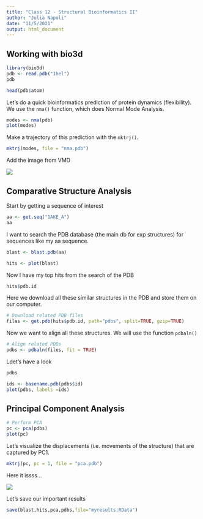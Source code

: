 ```yaml
---
title: "Class 12 - Structural Bioinformatics II"
author: "Julia Napoli"
date: "11/5/2021"
output: html_document
---
```


## Working with bio3d

```r
library(bio3d)
pdb <- read.pdb("1hel")
pdb
```
```r
head(pdb$atom)
```

Let's do a quick bioinformatics prediction of protein dynamics (flexibility). We use the `nma()` function, which does Normal Mode Analysis.

```r
modes <- nma(pdb)
plot(modes)
```

Make a trajectory of this prediction with the `mktrj()`.

```r
mktrj(modes, file = "nma.pdb")
```

Add the image from VMD

![](nma_100frames.png)


## Comparative Structure Analysis

Start by getting a sequence of interest

```r
aa <- get.seq("1AKE_A")
aa
```

I want to search the PDB database (the main db for exp structures) for sequences like my aa sequence.

```r
blast <- blast.pdb(aa)
```

```r
hits <- plot(blast)
```

Now I have my top hits from the search of the PDB
```r
hits$pdb.id
```

Here we download all these similar structures in the PDB and store them on our computer.

```r
# Download related PDB files
files <- get.pdb(hits$pdb.id, path="pdbs", split=TRUE, gzip=TRUE)
```

Now we want to align all these structures. We will use the function `pdbaln()`

```r
# Align related PDBs
pdbs <- pdbaln(files, fit = TRUE)
```

Ldet's have a look 
```r
pdbs
```

```r

ids <- basename.pdb(pdbs$id)
plot(pdbs, labels =ids)
```

## Principal Component Analysis

```r
# Perform PCA
pc <- pca(pdbs)
plot(pc)
```

Let's visualize the displacements (i.e. movements of the structure) that are captured by PC1.

```r
mktrj(pc, pc = 1, file = "pca.pdb")
```

Here it issss...

![](pca_100frames.png)

Let's save our important results

```r
save(blast,hits,pca,pdbs,file="myresults.RData")
```



